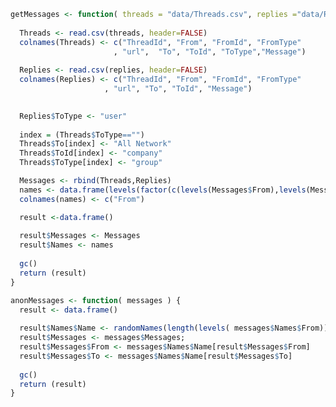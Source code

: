 


```r
getMessages <- function( threads = "data/Threads.csv", replies ="data/Replies.csv"  ) {
  
  Threads <- read.csv(threads, header=FALSE)
  colnames(Threads) <- c("ThreadId", "From", "FromId", "FromType"
                       , "url",  "To", "ToId", "ToType","Message")
  
  Replies <- read.csv(replies, header=FALSE)
  colnames(Replies) <- c("ThreadId", "From", "FromId", "FromType"
                     , "url", "To", "ToId", "Message")
  

  Replies$ToType <- "user"
  
  index = (Threads$ToType=="")
  Threads$To[index] <- "All Network"
  Threads$ToId[index] <- "company"
  Threads$ToType[index] <- "group"

  Messages <- rbind(Threads,Replies)
  names <- data.frame(levels(factor(c(levels(Messages$From),levels(Messages$To)))))
  colnames(names) <- c("From")

  result <-data.frame()
  
  result$Messages <- Messages
  result$Names <- names
  
  gc()
  return (result)
}

```


```r

anonMessages <- function( messages ) {
  result <- data.frame()
  
  result$Names$Name <- randomNames(length(levels( messages$Names$From)),which.names="first")
  result$Messages <- messages$Messages;
  result$Messages$From <- messages$Names$Name[result$Messages$From]
  result$Messages$To <- messages$Names$Name[result$Messages$To]
  
  gc()
  return (result)
}

```
